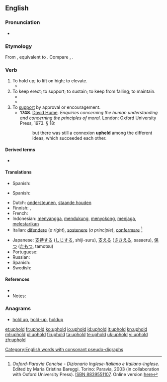 ==English==

===Pronunciation===
* {{IPA|/ˌʌpˈhold/}}

===Etymology===
From {{etyl|enm}} {{term|upholden|lang=enm}}, equivalent to {{prefix|up|hold|lang=-}}. Compare {{etyl|nl|-}} {{term|ophouden||to stop, cease, hold up|lang=nl}}, {{etyl|de|-}} {{term|aufhalten||to stop, halt, detain|lang=de}}.

===Verb===
{{en-verb|upholds|upholding|upheld|'''[[upheld]]''' ''or archaic'' '''[[upholden]]'''}}

# To hold up; to lift on high; to elevate.
#* {{quote-book |year=1899 |author=John Dryden, Geoffrey Chaucer, Percival Chubb |title=Dryden's Palamon and Arcite |url=http://books.google.com/books?id=2GIFAAAAQAAJ&pg=PA258 |page=5 |passage=The mournful train/ Echoed her grief, [...]/ With groans, and hands '''upheld''', to move his mind, /Besought his pity to their helpless kind}}
# To keep erect; to support; to sustain; to keep from falling; to maintain.
#* {{quote-book |year=1769 |title=[[w:Authorized King James Version|The King James Bible]] |section=[[s:Bible (King James)/Proverbs#29:23|Proverbs 29:23]] |passage=A man's pride shall bring him low: but honour shall '''uphold''' the humble in spirit.}}
#* {{quote-book |year=1623 |author=William Shakespeare |title=[[w:King John|The Life and Death of King John]] |section=[[s:The Life and Death of King John|Act V, Scene iv]] |passage=That misbegotten devil, Falconbridge, /In spite of spite, alone '''upholds''' the day.}}
# To [[support]] by approval or encouragement.
#* '''1748'''.  [[w:David Hume|David Hume]].  ''Enquiries concerning the human understanding and concerning the principles of moral.'' London: Oxford University Press, 1973.  § 18:
#*: but there was still a connexion '''upheld''' among the different ideas, which succeeded each other.

====Derived terms====
* {{l|en|upholdatory}} {{qualifier|rare, obsolete, nonce word}}

====Translations====
{{trans-top|to hold up}}
* Spanish: {{t+|es|elevar}}
{{trans-bottom}}

{{trans-top|to keep erect}}
* Spanish: {{t-|es|sustentar}}
{{trans-bottom}}

{{trans-top|to support by approval or encouragement}}
* Dutch: [[ondersteunen]], [[staande houden]]
* Finnish: {{t-|fi|ylläpitää}}, {{t-|fi|pitää yllä}}
* French: {{t+|fr|soutenir}}
* Indonesian: [[sangga|menyangga]], [[dukung|mendukung]], [[sokong|menyokong]], [[jaga|menjaga]], [[lestari|melestarikan]]
* Italian: [[difendere]] (''a right''), [[sostenere]] (''a principle''), {{qualifier|law}} [[confermare]] <ref name=oxf-par>''Oxford-Paravia Concise - Dizionario Inglese-Italiano e Italiano-Inglese''. Edited by Maria Cristina Bareggi. Torino: Paravia, 2003 (in collaboration with Oxford University Press). [[w:Special:Booksources/8839551107|ISBN 8839551107]]. Online version [http://www.oxfordparavia.it/ here]</ref>
{{trans-mid}}
* Japanese: [[支持する]] ([[しじ]]する, shiji-suru), [[支える]] ([[ささえる]], sasaeru), [[保つ]] ([[たもつ]], tamotsu)
* Portuguese: {{t+|pt|suportar}}
* Russian: {{t+|ru|одобрять}}
* Spanish: {{t+|es|sostener}}
* Swedish: {{t-|sv|upprätthålla}}
{{trans-bottom}}

====References====
* {{R:Webster 1913}}
* Notes:
<references/>

===Anagrams===
* [[hold up#English|hold up]], [[hold-up#English|hold-up]], [[holdup#English|holdup]]

[[Category:English words with consonant pseudo-digraphs]]

[[et:uphold]]
[[fr:uphold]]
[[ko:uphold]]
[[io:uphold]]
[[id:uphold]]
[[it:uphold]]
[[kn:uphold]]
[[ml:uphold]]
[[pl:uphold]]
[[fi:uphold]]
[[ta:uphold]]
[[te:uphold]]
[[uk:uphold]]
[[vi:uphold]]
[[zh:uphold]]
